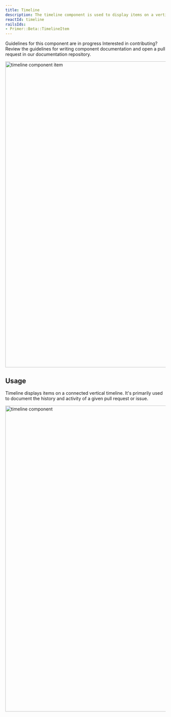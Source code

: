 ```yaml
---
title: Timeline
description: The timeline component is used to display items on a vertical timeline, connected by timeline elements.
reactId: timeline
railsIds:
- Primer::Beta::TimelineItem
---
```



<Note variant="warning">
  <Text sx={{display: 'block', fontWeight: 'bold', mb: 2}}>Guidelines for this component are in progress</Text>
  <Text>Interested in contributing? Review the guidelines for <Link as={GatsbyLink} to="/guides/contribute/documentation#documenting-components">writing component documentation</Link> and open a pull request in our <Link as={GatsbyLink} to="https://github.com/primer/design">documentation repository.</Link></Text>
</Note>

<br />

<img
  width="960"
  role="presentation"
  src="https://github.com/primer/design/assets/586552/f1ef5e7c-86fb-4131-be14-4831923065cf"
  alt="timeline component item"
/>

## Usage

Timeline displays items on a connected vertical timeline. It's primarily used to document the history and activity of a given pull request or issue.

<img
  width="960"
  role="presentation"
  src="https://github.com/primer/design/assets/586552/d44a8384-44fc-4879-9f1b-a4d33a53d994"
  alt="timeline component"
/>